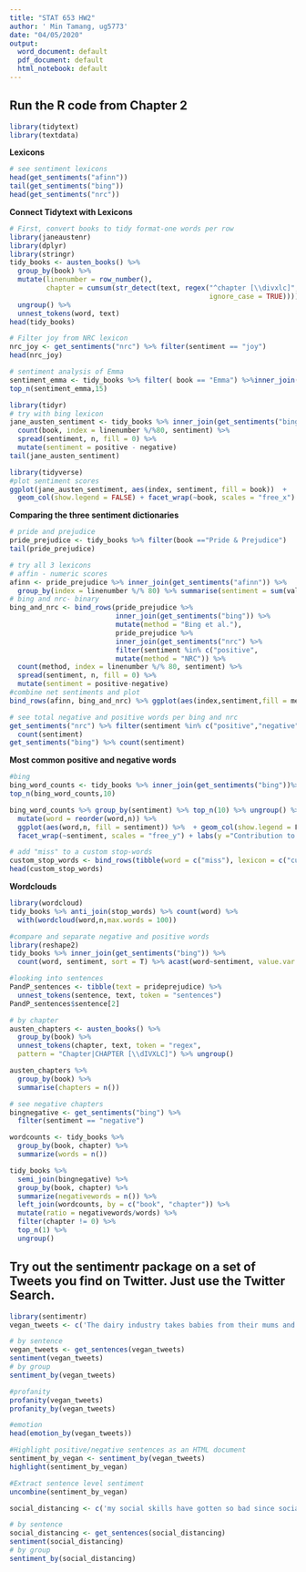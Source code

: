 ```yaml
---
title: "STAT 653 HW2"
author: ' Min Tamang, ug5773'
date: "04/05/2020"
output:
  word_document: default
  pdf_document: default
  html_notebook: default
---
```


## Run the R code from Chapter 2
```r
library(tidytext)
library(textdata)
```


**Lexicons**
```r
# see sentiment lexicons
head(get_sentiments("afinn"))
tail(get_sentiments("bing"))
head(get_sentiments("nrc"))

```


**Connect Tidytext with Lexicons**
```r
# First, convert books to tidy format-one words per row
library(janeaustenr)
library(dplyr)
library(stringr)
tidy_books <- austen_books() %>%
  group_by(book) %>%
  mutate(linenumber = row_number(),
         chapter = cumsum(str_detect(text, regex("^chapter [\\divxlc]", 
                                                 ignore_case = TRUE)))) %>%
  ungroup() %>%
  unnest_tokens(word, text)
head(tidy_books)
```

```r
# Filter joy from NRC lexicon 
nrc_joy <- get_sentiments("nrc") %>% filter(sentiment == "joy")
head(nrc_joy)

```

```r
# sentiment analysis of Emma
sentiment_emma <- tidy_books %>% filter( book == "Emma") %>%inner_join(nrc_joy) %>% count(word,sort = TRUE )
top_n(sentiment_emma,15)
```

```r
library(tidyr)
# try with bing lexicon
jane_austen_sentiment <- tidy_books %>% inner_join(get_sentiments("bing")) %>%
  count(book, index = linenumber %/%80, sentiment) %>%
  spread(sentiment, n, fill = 0) %>%
  mutate(sentiment = positive - negative)
tail(jane_austen_sentiment)
```

```r
library(tidyverse)
#plot sentiment scores
ggplot(jane_austen_sentiment, aes(index, sentiment, fill = book))  +
  geom_col(show.legend = FALSE) + facet_wrap(~book, scales = "free_x") +   ggtitle("Sentiment through the narratives of Jane Austen's novels")
```

**Comparing the three sentiment dictionaries**

```r
# pride and prejudice
pride_prejudice <- tidy_books %>% filter(book =="Pride & Prejudice")
tail(pride_prejudice)
```
```r
# try all 3 lexicons
# affin - numeric scores
afinn <- pride_prejudice %>% inner_join(get_sentiments("afinn")) %>%
  group_by(index = linenumber %/% 80) %>% summarise(sentiment = sum(value)) %>% mutate(method = "AFINN")
# bing and nrc- binary
bing_and_nrc <- bind_rows(pride_prejudice %>% 
                          inner_join(get_sentiments("bing")) %>%
                          mutate(method = "Bing et al."),
                          pride_prejudice %>% 
                          inner_join(get_sentiments("nrc") %>% 
                          filter(sentiment %in% c("positive",                                          "negative"))) %>%
                          mutate(method = "NRC")) %>%
  count(method, index = linenumber %/% 80, sentiment) %>%
  spread(sentiment, n, fill = 0) %>%
  mutate(sentiment = positive-negative)
#combine net sentiments and plot
bind_rows(afinn, bing_and_nrc) %>% ggplot(aes(index,sentiment,fill = method)) + geom_col(show.legend = F) + facet_wrap(~method, ncol = 1, scales = "free_y") + labs(caption = "Figure: Comparing three sentiment lexicons usung Pride and Prejudice") + theme(plot.caption = element_text(hjust=0.5, size=rel(1.2)))
```


```r
# see total negative and positive words per bing and nrc
get_sentiments("nrc") %>% filter(sentiment %in% c("positive","negative")) %>%
  count(sentiment)
get_sentiments("bing") %>% count(sentiment)
```

**Most common positive and negative words**
```r
#bing
bing_word_counts <- tidy_books %>% inner_join(get_sentiments("bing"))%>% count(word, sentiment, sort = T) %>% ungroup()
top_n(bing_word_counts,10)

```

```r
bing_word_counts %>% group_by(sentiment) %>% top_n(10) %>% ungroup() %>%
  mutate(word = reorder(word,n)) %>% 
  ggplot(aes(word,n, fill = sentiment)) %>%  + geom_col(show.legend = F) +
  facet_wrap(~sentiment, scales = "free_y") + labs(y ="Contribution to sentiment") + coord_flip()
```

```r
# add "miss" to a custom stop-words
custom_stop_words <- bind_rows(tibble(word = c("miss"), lexicon = c("custom")), stop_words)
head(custom_stop_words)
```

**Wordclouds**
```r
library(wordcloud)
tidy_books %>% anti_join(stop_words) %>% count(word) %>%
  with(wordcloud(word,n,max.words = 100))
```


```r
#compare and separate negative and positive words
library(reshape2)
tidy_books %>% inner_join(get_sentiments("bing")) %>%
  count(word, sentiment, sort = T) %>% acast(word~sentiment, value.var = "n", fill = 0) %>% comparison.cloud(colors = c("lightgreen","lightblue"), max.words = 100)
```


```r
#looking into sentences
PandP_sentences <- tibble(text = prideprejudice) %>%
  unnest_tokens(sentence, text, token = "sentences")
PandP_sentences$sentence[2]
```


```r
# by chapter
austen_chapters <- austen_books() %>%
  group_by(book) %>%
  unnest_tokens(chapter, text, token = "regex", 
  pattern = "Chapter|CHAPTER [\\dIVXLC]") %>% ungroup()

austen_chapters %>% 
  group_by(book) %>% 
  summarise(chapters = n())
```

```r
# see negative chapters
bingnegative <- get_sentiments("bing") %>% 
  filter(sentiment == "negative")

wordcounts <- tidy_books %>%
  group_by(book, chapter) %>%
  summarize(words = n())

tidy_books %>%
  semi_join(bingnegative) %>%
  group_by(book, chapter) %>%
  summarize(negativewords = n()) %>%
  left_join(wordcounts, by = c("book", "chapter")) %>%
  mutate(ratio = negativewords/words) %>%
  filter(chapter != 0) %>%
  top_n(1) %>%
  ungroup()
```


## Try out the sentimentr package on a set of Tweets you find on Twitter. Just use the Twitter Search.

```r
library(sentimentr)
vegan_tweets <- c('The dairy industry takes babies from their mums and kills them.Go #Vegan.Never pay a penny for cruelty.', '#Vegan because pain is pain no matter how small you are!', 'This is such a sad image. If this were a dog instead of a pig, people would lose their shit','Cows have favorite friends and become stressed when they are separated, cows are curious creatures, cows are very social, cows do not deserve what humanity does to them.Stop Supporting Animal Cruelty GoVegan', 'Millie is just one more #dairy cow that never saw her baby again Pensive faceshe was exploited and then slaughtered. Her entire short life was based on PAIN and GRIEF. This was all for milk in the coffee and cheese in a sandwich. End speciesism now. Choose #plantbased #vegan', 'Eating animals has caused massive animal suffering, global warming, and even a global pandemic. Grateful for people who have already made the switch. Folded hands If you’re not #vegan yet, what’s stopping you?', 'GOING #VEGAN SAVES NEARLY 200 ANIMALS A YEAR!', 'I never liked the thought of eating animals since childhood so became vegetarian in teens despite parents telling me I would become nutritionally deficient but even then I never realized the cruelty in dairy & eggs. Once aware I became #vegan', 'This is how orcas should be appreciated!!! FREE!!Water waveWhaleSmiling face with heart-shaped eyes In the wild, orcas can swim up to 100 miles per day Boycott marine parks, aquariums, etc. Reject animal exploitation, animals donot belong in captivity for human entertainment,they are not for us #Vegan #TheLockdown', 'Someone at a college, a college professor, complained to the administration about my suggestion at the blasphemous idea that being #plantbased #vegan may help immunity and that in a vegan world, #coronavirus may not even exist. And to the good professor, I would say I am sorry so sorry that world is not #vegan. So sorry that people continue to drink, smoke, and have poor health, 97% donot reach the minimum RDA of fibre, 80% donot even get their phytonutrients, and we live in such an unhealthy world that immune systems are shit. Really sorry.')

```

```r
# by sentence
vegan_tweets <- get_sentences(vegan_tweets)
sentiment(vegan_tweets)
# by group
sentiment_by(vegan_tweets)
```

```r
#profanity
profanity(vegan_tweets)
profanity_by(vegan_tweets)

#emotion
head(emotion_by(vegan_tweets))
```


```r
#Highlight positive/negative sentences as an HTML document
sentiment_by_vegan <- sentiment_by(vegan_tweets)
highlight(sentiment_by_vegan)

#Extract sentence level sentiment
uncombine(sentiment_by_vegan)
```




```r
social_distancing <- c('my social skills have gotten so bad since social distancing that now I just reply to every text I get with hahahaha', 'Top public health official says number of dead could be lower as Americans practice social distancing', 'The model the White House trotted out last week assumed full social distancing from the beginning--lockdowns, school/business closures, travel restrictions, etc. This whole the models were not wrong dog aint gonna hunt.', 'Wash your hands frequently.Maintain social distancing. Cover your mouth with your elbow to avoid droplets of saliva to people around you #covid-19', 'I was verbally attacked on the bus after a gruelling shift working in the frontline of the NHS I tried my best to observe social distancing. A passenger shouts at me with hostility & I had to disembark out of fear. We are all anxious but we must still be respectful to each other', 'My Dad works at a detention centre in London. No windows or air, staff aren’t being provided with masks, and his colleagues are not practicing social distancing. My family and I are so scared for him (he’s at risk) but he says he can’t afford to not work. I don’t know what to do.', 'My first day working from home and this is my basement setup. This is how #SocialDistancing looks—what it takes to #FlattenTheCurve. We’re all in this together, folks. Stay strong! ', 'We are keeping our parks open. Though, I have advised our park rangers that if individuals are not engaging in #socialdistancing, they have the power to close the park.If a park is crowded, please go to another park','We hope you are staying safe during this crazy time. While we are all practicing social distancing, we will be sharing a few dental tips and reminders to keep you and your teeth healthy. Starting with the proper way to brush your teeth.','Social Distancing does not mean we can not stay connected. Pick up the phone and call a friend or loved one. Have a video chat with friends or family. We are all in this together.' )
```

```r
# by sentence
social_distancing <- get_sentences(social_distancing)
sentiment(social_distancing)
# by group
sentiment_by(social_distancing)
```













